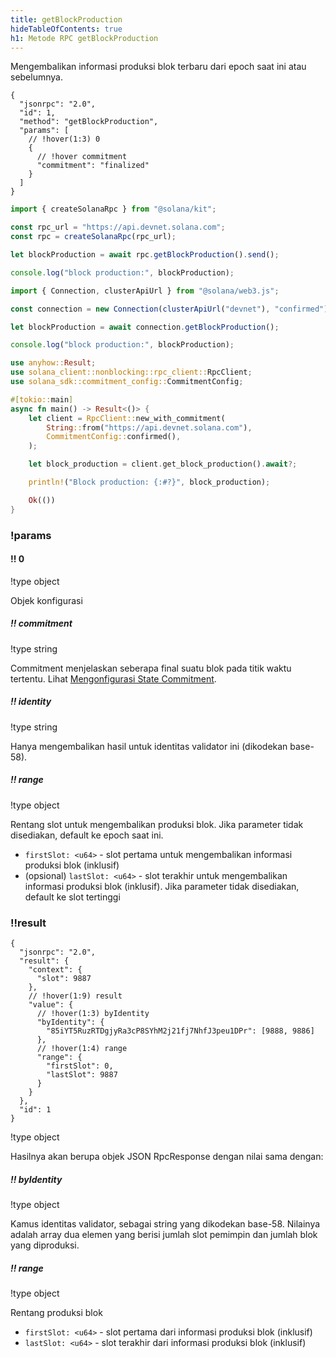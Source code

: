 ```yaml
---
title: getBlockProduction
hideTableOfContents: true
h1: Metode RPC getBlockProduction
---
```


Mengembalikan informasi produksi blok terbaru dari epoch saat ini atau
sebelumnya.

<APIMethod>

```jsonc !!request curl
{
  "jsonrpc": "2.0",
  "id": 1,
  "method": "getBlockProduction",
  "params": [
    // !hover(1:3) 0
    {
      // !hover commitment
      "commitment": "finalized"
    }
  ]
}
```

```ts !!request title="Kit"
import { createSolanaRpc } from "@solana/kit";

const rpc_url = "https://api.devnet.solana.com";
const rpc = createSolanaRpc(rpc_url);

let blockProduction = await rpc.getBlockProduction().send();

console.log("block production:", blockProduction);
```

```ts !!request title="web3.js"
import { Connection, clusterApiUrl } from "@solana/web3.js";

const connection = new Connection(clusterApiUrl("devnet"), "confirmed");

let blockProduction = await connection.getBlockProduction();

console.log("block production:", blockProduction);
```

```rs !!request title="Rust"
use anyhow::Result;
use solana_client::nonblocking::rpc_client::RpcClient;
use solana_sdk::commitment_config::CommitmentConfig;

#[tokio::main]
async fn main() -> Result<()> {
    let client = RpcClient::new_with_commitment(
        String::from("https://api.devnet.solana.com"),
        CommitmentConfig::confirmed(),
    );

    let block_production = client.get_block_production().await?;

    println!("Block production: {:#?}", block_production);

    Ok(())
}
```

### !params

#### !! 0

!type object

Objek konfigurasi

##### !! commitment

!type string

Commitment menjelaskan seberapa final suatu blok pada titik waktu tertentu.
Lihat [Mengonfigurasi State Commitment](/docs/rpc#configuring-state-commitment).

##### !! identity

!type string

Hanya mengembalikan hasil untuk identitas validator ini (dikodekan base-58).

##### !! range

!type object

Rentang slot untuk mengembalikan produksi blok. Jika parameter tidak disediakan,
default ke epoch saat ini.

- `firstSlot: <u64>` - slot pertama untuk mengembalikan informasi produksi blok
  (inklusif)
- (opsional) `lastSlot: <u64>` - slot terakhir untuk mengembalikan informasi
  produksi blok (inklusif). Jika parameter tidak disediakan, default ke slot
  tertinggi

### !!result

```jsonc !response
{
  "jsonrpc": "2.0",
  "result": {
    "context": {
      "slot": 9887
    },
    // !hover(1:9) result
    "value": {
      // !hover(1:3) byIdentity
      "byIdentity": {
        "85iYT5RuzRTDgjyRa3cP8SYhM2j21fj7NhfJ3peu1DPr": [9888, 9886]
      },
      // !hover(1:4) range
      "range": {
        "firstSlot": 0,
        "lastSlot": 9887
      }
    }
  },
  "id": 1
}
```

!type object

Hasilnya akan berupa objek JSON RpcResponse dengan nilai sama dengan:

##### !! byIdentity

!type object

Kamus identitas validator, sebagai string yang dikodekan base-58. Nilainya
adalah array dua elemen yang berisi jumlah slot pemimpin dan jumlah blok yang
diproduksi.

##### !! range

!type object

Rentang produksi blok

- `firstSlot: <u64>` - slot pertama dari informasi produksi blok (inklusif)
- `lastSlot: <u64>` - slot terakhir dari informasi produksi blok (inklusif)

</APIMethod>
